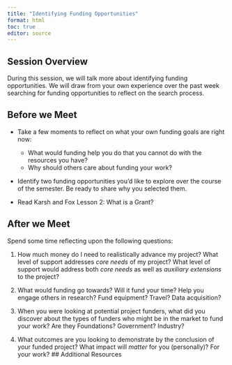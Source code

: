 ```yaml
---
title: "Identifying Funding Opportunities"
format: html
toc: true
editor: source
---
```

## Session Overview

During this session, we will talk more about identifying funding opportunities. We will draw from your own experience over the past week searching for funding opportunities to reflect on the search process.

## Before we Meet

- Take a few moments to reflect on what your own funding goals are right now:
    - What would funding help you do that you cannot do with the resources you have? 
    - Why should others care about funding your work?

- Identify two funding opportunities you'd like to explore over the course of the semester. Be ready to share why you selected them.

- Read Karsh and Fox Lesson 2: What is a Grant?

## After we Meet

Spend some time reflecting upon the following questions:

1. How much money do I need to realistically advance my project? What level of support addresses *core needs* of my project? What level of support would address both *core needs* as well as *auxiliary extensions* to the project?

2. What would funding go towards? Will it fund your time? Help you engage others in research? Fund equipment? Travel? Data acquisition?

3. When you were looking at potential project funders, what did you discover about the types of funders who might be in the market to fund your work? Are they Foundations? Government? Industry?

4. What outcomes are you looking to demonstrate by the conclusion of your funded project? What impact will *matter* for you (personally)? For your work?
## Additional Resources
